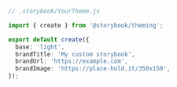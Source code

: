 ```ts
// .storybook/YourTheme.js

import { create } from '@storybook/theming';

export default create({
  base: 'light',
  brandTitle: 'My custom storybook',
  brandUrl: 'https://example.com',
  brandImage: 'https://place-hold.it/350x150',
});
```
